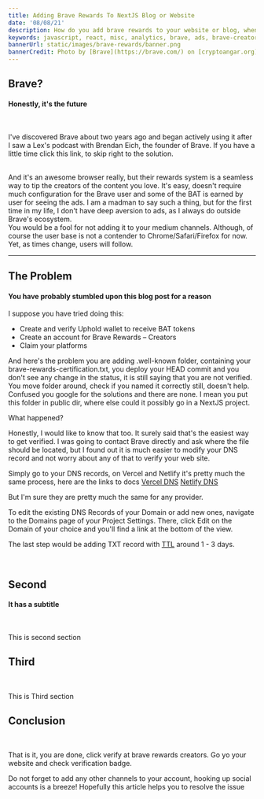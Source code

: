 ```yaml
---
title: Adding Brave Rewards To NextJS Blog or Website
date: '08/08/21'
description: How do you add brave rewards to your website or blog, when adding well-known folder didn't work
keywords: javascript, react, misc, analytics, brave, ads, brave-creators
bannerUrl: static/images/brave-rewards/banner.png
bannerCredit: Photo by [Brave](https://brave.com/) on [cryptoangar.org](https://cryptoradar.org/wp-content/uploads/2019/08/Brave-logo.png)
---
```


<GlobalWrapper>

<SectionWrapper title="intro">

## Brave?

#### Honestly, it's the future

<br />

I've discovered Brave about two years ago and began actively using it
after I saw a Lex's podcast with Brendan Eich, the founder of Brave.
If you have a little time click this link, to skip right to the solution.

<br />
And it's an awesome browser really, but their rewards system is a seamless way to
tip the creators of the content you love. It's easy, doesn't require much configuration
for the Brave user and some of the BAT is earned by user for seeing the ads. I am
a madman to say such a thing, but for the first time in my life, I don't have deep
aversion to ads, as I always do outside Brave's ecosystem.
<br />
You would be a fool for not adding it to your medium channels. Although, of course
the user base is not a contender to Chrome/Safari/Firefox for now.
<br />
Yet, as times change, users will follow.

<br />

</SectionWrapper>
<hr />
<SectionWrapper title="first">

## The Problem

#### You have probably stumbled upon this blog post for a reason

I suppose you have tried doing this:

- Create and verify Uphold wallet to receive BAT tokens
- Create an account for Brave Rewards – Creators
- Claim your platforms

And here's the problem you are adding .well-known folder, containing
your brave-rewards-certification.txt, you deploy your HEAD commit and you don't
see any change in the status, it is still saying that you are not verified.
You move folder around, check if you named it correctly still, doesn't help.
Confused you google for the solutions and there are none. I mean you put this
folder in public dir, where else could it possibly go in a NextJS project.

What happened?

Honestly, I would like to know that too. It surely said that's the easiest way to get
verified. I was going to contact Brave directly and ask where the file should be located,
but I found out it is much easier to modify your DNS record and not worry about any
of that to verify your web site.

Simply go to your DNS records, on Vercel and Netlify it's pretty much the same process,
here are the links to docs
[Vercel DNS](https://vercel.com/support/articles/how-to-manage-vercel-dns-records)
[Netlify DNS](https://docs.netlify.com/domains-https/netlify-dns/dns-records/)

But I'm sure they are pretty much the same for any provider.

To edit the existing DNS Records of your Domain or add new ones,
navigate to the Domains page of your Project Settings.
There, click Edit on the Domain of your choice and you'll find a link at the bottom of the view.

The last step would be adding TXT record with [TTL](https://www.cloudflare.com/learning/cdn/glossary/time-to-live-ttl/) around 1 - 3 days.

<br />

</SectionWrapper>

<SectionWrapper title="second">

## Second

#### It has a subtitle

<br />

This is second section

</SectionWrapper>

<SectionWrapper title="Third">

## Third

<br />

This is Third section

</SectionWrapper>

<SectionWrapper title="conclusion">

## Conclusion

<br />

That is it, you are done, click verify at brave rewards creators.
Go yo your website and check verification badge.

Do not forget to add any other channels to your account, hooking up
social accounts is a breeze! Hopefully this article helps you to resolve the issue

</SectionWrapper>

</GlobalWrapper>
